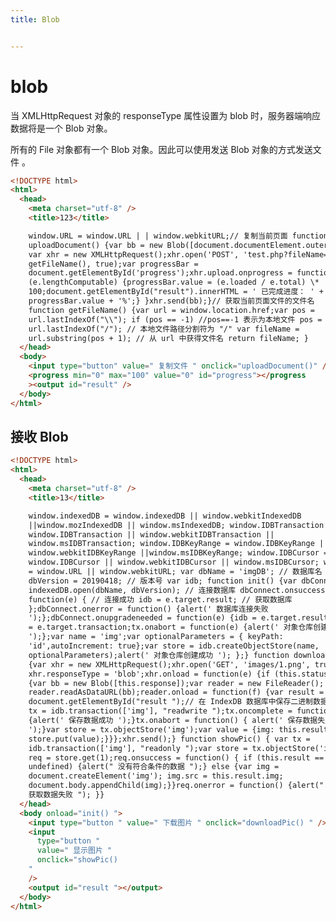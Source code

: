 ```yaml
---
title: Blob


---
```


# blob

当 XMLHttpRequest 对象的 responseType 属性设置为 blob 时，服务器端响应数据将是一个 Blob 对象。

所有的 File 对象都有一个 Blob 对象。因此可以使用发送 Blob 对象的方式发送文件 。

```html
<!DOCTYPE html>
<html>
  <head>
    <meta charset="utf-8" />
    <title>123</title>

    window.URL = window.URL | | window.webkitURL;// 复制当前页面 function
    uploadDocument() {var bb = new Blob([document.documentElement.outerHTML]);
    var xhr = new XMLHttpRequest();xhr.open('POST', 'test.php?fileName=' +
    getFileName(), true);var progressBar =
    document.getElementById('progress');xhr.upload.onprogress = function(e) { if
    (e.lengthComputable) {progressBar.value = (e.loaded / e.total) \*
    100;document.getElementById("result").innerHTML = ' 已完成进度： ' +
    progressBar.value + '%';} }xhr.send(bb);}// 获取当前页面文件的文件名
    function getFileName() {var url = window.location.href;var pos =
    url.lastIndexOf("\\"); if (pos == -1) //pos==-1 表示为本地文件 pos =
    url.lastIndexOf("/"); // 本地文件路径分割符为 "/" var fileName =
    url.substring(pos + 1); // 从 url 中获得文件名 return fileName; }
  </head>
  <body>
    <input type="button" value=" 复制文件 " onclick="uploadDocument()" />
    <progress min="0" max="100" value="0" id="progress"></progress
    ><output id="result" />
  </body>
</html>
```

## 接收 Blob

```html
<!DOCTYPE html>
<html>
  <head>
    <meta charset="utf-8" />
    <title>13</title>

    window.indexedDB = window.indexedDB || window.webkitIndexedDB
    ||window.mozIndexedDB || window.msIndexedDB; window.IDBTransaction =
    window.IDBTransaction || window.webkitIDBTransaction ||
    window.msIDBTransaction; window.IDBKeyRange = window.IDBKeyRange ||
    window.webkitIDBKeyRange ||window.msIDBKeyRange; window.IDBCursor =
    window.IDBCursor || window.webkitIDBCursor || window.msIDBCursor; window.URL
    = window.URL || window.webkitURL; var dbName = 'imgDB'; // 数据库名 var
    dbVersion = 20190418; // 版本号 var idb; function init() {var dbConnect =
    indexedDB.open(dbName, dbVersion); // 连接数据库 dbConnect.onsuccess =
    function(e) { // 连接成功 idb = e.target.result; // 获取数据库
    };dbConnect.onerror = function() {alert(' 数据库连接失败
    ');};dbConnect.onupgradeneeded = function(e) {idb = e.target.result; var tx
    = e.target.transaction;tx.onabort = function(e) {alert(' 对象仓库创建失败
    ');};var name = 'img';var optionalParameters = { keyPath:
    'id',autoIncrement: true};var store = idb.createObjectStore(name,
    optionalParameters);alert(' 对象仓库创建成功 '); };} function downloadPic()
    {var xhr = new XMLHttpRequest();xhr.open('GET', 'images/1.png', true);
    xhr.responseType = 'blob';xhr.onload = function(e) {if (this.status == 200)
    {var bb = new Blob([this.response]);var reader = new FileReader();
    reader.readAsDataURL(bb);reader.onload = function(f) {var result =
    document.getElementById("result ");// 在 IndexDB 数据库中保存二进制数据 var
    tx = idb.transaction(['img'], "readwrite ");tx.oncomplete = function()
    {alert(' 保存数据成功 ');}tx.onabort = function() { alert(' 保存数据失败
    ');}var store = tx.objectStore('img');var value = {img: this.result};
    store.put(value);}}};xhr.send();} function showPic() { var tx =
    idb.transaction(['img'], "readonly ");var store = tx.objectStore('img');var
    req = store.get(1);req.onsuccess = function() { if (this.result ==
    undefined) {alert(" 没有符合条件的数据 ");} else {var img =
    document.createElement('img'); img.src = this.result.img;
    document.body.appendChild(img);}}req.onerror = function() {alert("
    获取数据失败 "); }}
  </head>
  <body onload="init() ">
    <input type="button " value=" 下载图片 " onclick="downloadPic() " />
    <input
      type="button "
      value=" 显示图片 "
      onclick="showPic()
    "
    />
    <output id="result "></output>
  </body>
</html>
```

            